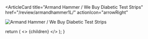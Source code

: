 <ArticleCard
  title="Armand Hammer / We Buy Diabetic Test Strips"
  href="/review/armandhammer1L/"
  actionIcon="arrowRight"
>

![ Armand Hammer / We Buy Diabetic Test Strips](../../images/cd/armandhammer1L.jpg)

</ArticleCard>

  return (
    <>
      {children}
    </>
  );
}